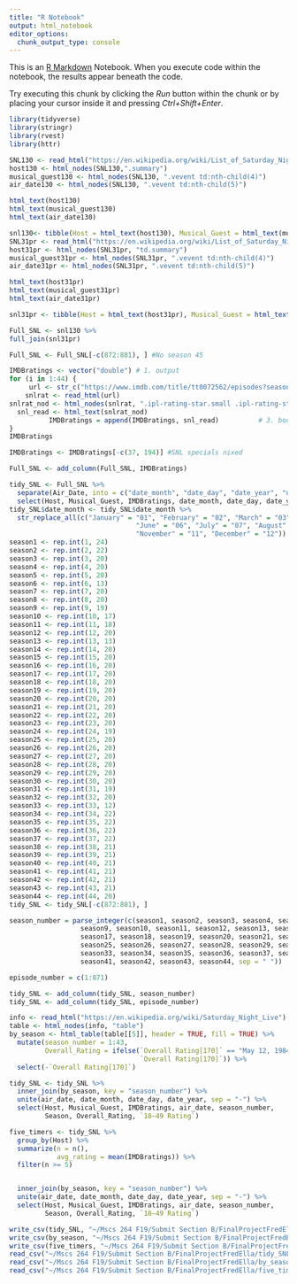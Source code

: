 ```yaml
---
title: "R Notebook"
output: html_notebook
editor_options: 
  chunk_output_type: console
---
```


This is an [R Markdown](http://rmarkdown.rstudio.com) Notebook. When you execute code within the notebook, the results appear beneath the code. 

Try executing this chunk by clicking the *Run* button within the chunk or by placing your cursor inside it and pressing *Ctrl+Shift+Enter*. 
```r
library(tidyverse)
library(stringr)
library(rvest)
library(httr)
```


```r
SNL130 <- read_html("https://en.wikipedia.org/wiki/List_of_Saturday_Night_Live_episodes_(seasons_1–30)#Episodes")
host130 <- html_nodes(SNL130,".summary")
musical_guest130 <- html_nodes(SNL130, ".vevent td:nth-child(4)")
air_date130 <- html_nodes(SNL130, ".vevent td:nth-child(5)")

html_text(host130)
html_text(musical_guest130)
html_text(air_date130)

snl130<- tibble(Host = html_text(host130), Musical_Guest = html_text(musical_guest130), Air_Date = html_text(air_date130))
SNL31pr <- read_html("https://en.wikipedia.org/wiki/List_of_Saturday_Night_Live_episodes#Episodes")
host31pr <- html_nodes(SNL31pr, "td.summary")
musical_guest31pr <- html_nodes(SNL31pr, ".vevent td:nth-child(4)")
air_date31pr <- html_nodes(SNL31pr, ".vevent td:nth-child(5)")

html_text(host31pr)
html_text(musical_guest31pr)
html_text(air_date31pr)

snl31pr <- tibble(Host = html_text(host31pr), Musical_Guest = html_text(musical_guest31pr), Air_Date = html_text(air_date31pr))

Full_SNL <- snl130 %>%
full_join(snl31pr)

Full_SNL <- Full_SNL[-c(872:881), ] #No season 45
```

```r
IMDBratings <- vector("double") # 1. output
for (i in 1:44) { 
     url <- str_c("https://www.imdb.com/title/tt0072562/episodes?season=", as.character(i))           # 2. sequence
    snlrat <- read_html(url)
snlrat_nod <- html_nodes(snlrat, ".ipl-rating-star.small .ipl-rating-star__rating")
  snl_read <- html_text(snlrat_nod)
          IMDBratings = append(IMDBratings, snl_read)          # 3. body
}
IMDBratings

IMDBratings <- IMDBratings[-c(37, 194)] #SNL specials nixed

Full_SNL <- add_column(Full_SNL, IMDBratings)
```

```r
tidy_SNL <- Full_SNL %>%
  separate(Air_Date, into = c("date_month", "date_day", "date_year", "numeric_date"), sep = "(\\s)|,\\s") %>%
  select(Host, Musical_Guest, IMDBratings, date_month, date_day, date_year)
tidy_SNL$date_month <- tidy_SNL$date_month %>%
  str_replace_all(c("January" = "01", "February" = "02", "March" = "03", "April" = "04", "May" = "05", 
                                "June" = "06", "July" = "07", "August" = "08", "September" = "09", "October" = "10", 
                                "November" = "11", "December" = "12"))
season1 <- rep.int(1, 24)
season2 <- rep.int(2, 22)
season3 <- rep.int(3, 20)
season4 <- rep.int(4, 20)
season5 <- rep.int(5, 20)
season6 <- rep.int(6, 13)
season7 <- rep.int(7, 20)
season8 <- rep.int(8, 20)
season9 <- rep.int(9, 19)
season10 <- rep.int(10, 17)
season11 <- rep.int(11, 18)
season12 <- rep.int(12, 20)
season13 <- rep.int(13, 13)
season14 <- rep.int(14, 20)
season15 <- rep.int(15, 20)
season16 <- rep.int(16, 20)
season17 <- rep.int(17, 20)
season18 <- rep.int(18, 20)
season19 <- rep.int(19, 20)
season20 <- rep.int(20, 20)
season21 <- rep.int(21, 20)
season22 <- rep.int(22, 20)
season23 <- rep.int(23, 20)
season24 <- rep.int(24, 19)
season25 <- rep.int(25, 20)
season26 <- rep.int(26, 20)
season27 <- rep.int(27, 20)
season28 <- rep.int(28, 20)
season29 <- rep.int(29, 20)
season30 <- rep.int(30, 20)
season31 <- rep.int(31, 19)
season32 <- rep.int(32, 20)
season33 <- rep.int(33, 12)
season34 <- rep.int(34, 22)
season35 <- rep.int(35, 22)
season36 <- rep.int(36, 22)
season37 <- rep.int(37, 22)
season38 <- rep.int(38, 21)
season39 <- rep.int(39, 21)
season40 <- rep.int(40, 21)
season41 <- rep.int(41, 21)
season42 <- rep.int(42, 21)
season43 <- rep.int(43, 21)
season44 <- rep.int(44, 20)
tidy_SNL <- tidy_SNL[-c(872:881), ]

season_number = parse_integer(c(season1, season2, season3, season4, season5, season6, season7, season8,
                  season9, season10, season11, season12, season13, season14, season15, season16, 
                  season17, season18, season19, season20, season21, season22, season23, season24, 
                  season25, season26, season27, season28, season29, season30, season31, season32, 
                  season33, season34, season35, season36, season37, season38, season39, season40, 
                  season41, season42, season43, season44, sep = " "))

episode_number = c(1:871)

tidy_SNL <- add_column(tidy_SNL, season_number)
tidy_SNL <- add_column(tidy_SNL, episode_number)
```


```r
info <- read_html("https://en.wikipedia.org/wiki/Saturday_Night_Live")
table <- html_nodes(info, "table")
by_season <- html_table(table[[5]], header = TRUE, fill = TRUE) %>%
  mutate(season_number = 1:43,
         Overall_Rating = ifelse(`Overall Rating[170]` == "May 12, 1984", 7.4, 
                                 `Overall Rating[170]`)) %>%
  select(-`Overall Rating[170]`)
```

```r
tidy_SNL <- tidy_SNL %>%
  inner_join(by_season, key = "season_number") %>%
  unite(air_date, date_month, date_day, date_year, sep = "-") %>%
  select(Host, Musical_Guest, IMDBratings, air_date, season_number, 
         Season, Overall_Rating, `18–49 Rating`)
```

```r
five_timers <- tidy_SNL %>%
  group_by(Host) %>%
  summarize(n = n(),
            avg_rating = mean(IMDBratings)) %>%
  filter(n >= 5)


  inner_join(by_season, key = "season_number") %>%
  unite(air_date, date_month, date_day, date_year, sep = "-") %>%
  select(Host, Musical_Guest, IMDBratings, air_date, season_number, 
         Season, Overall_Rating, `18–49 Rating`)
```

```r
write_csv(tidy_SNL, "~/Mscs 264 F19/Submit Section B/FinalProjectFredElla/tidy_SNL.csv")
write_csv(by_season, "~/Mscs 264 F19/Submit Section B/FinalProjectFredElla/by_season.csv")
write_csv(five_timers, "~/Mscs 264 F19/Submit Section B/FinalProjectFredElla/five_timers.csv")
read_csv("~/Mscs 264 F19/Submit Section B/FinalProjectFredElla/tidy_SNL.csv")
read_csv("~/Mscs 264 F19/Submit Section B/FinalProjectFredElla/by_season.csv")
read_csv("~/Mscs 264 F19/Submit Section B/FinalProjectFredElla/five_timers.csv")
```